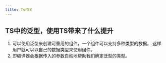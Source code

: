 ```yaml
---
title: Ts相关
---
```



<AuthorInfo />

## TS中的泛型，使用TS带来了什么提升

1. 可以使用泛型来创建可重用的组件，一个组件可以支持多种类型的数据。 这样用户就可以以自己的数据类型来使用组件。
1. 即编译器会根据传入的参数自动地帮助我们确定泛型的类型。